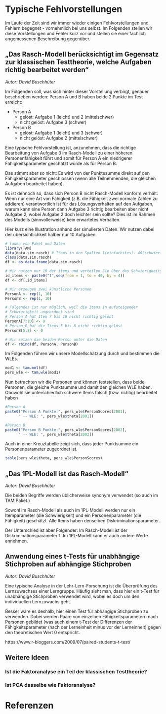 # Typische Fehlvorstellungen

Im Laufe der Zeit sind wir immer wieder einigen Fehlvorstellungen und Fehlern begegnet - vornehmlich bei uns selbst. Im Folgenden stellen wir diese Vorstellungen und Fehler kurz vor und stellen sie einer fachlich angemessenen Beschreibung gegenüber.


## „Das Rasch-Modell berücksichtigt im Gegensatz zur klassischen Testtheorie, welche Aufgaben richtig bearbeitet werden“ 

*Autor: David Buschhüter*

Im Folgenden soll, was sich hinter dieser Vorstellung verbirgt, genauer beschrieben werden:
Person A und B haben beide 2 Punkte im Test erreicht: 

* Person A
    + gelöst: Aufgabe 1 (leicht) und 2 (mittelschwer) 
    + nicht gelöst: Aufgabe 3 (schwer)
* Person B
    + gelöst: Aufgabe 1 (leicht) und 3 (schwer)
    + nicht gelöst: Aufgabe 2 (mittelschwer)

Eine typische Fehlvorstellung ist, anzunehmen, dass die richtige Bearbeitung von Aufgabe 3 im Rasch-Modell zu einer höheren Personenfähigkeit führt und somit für Person A ein niedrigerer Fähigkeitsparameter geschätzt würde als für Person B.

Das stimmt aber so nicht: Es wird von der Punktesumme direkt auf den Fähigkeitsparameter geschlossen (wenn alle Teilnehmenden, die gleichen Aufgaben bearbeitet haben).

Es ist dennoch so, dass sich Person B nicht Rasch-Modell konform verhält: Wenn nur eine Art von Fähigkeit (z.B. die Fähigkeit zwei normale Zahlen zu addieren) verantwortlich ist für das Lösungsverhalten auf den Aufgaben, warum kann eine Person dann Aufgabe 3 richtig bearbeiten aber nicht Aufgabe 2, wobei Aufgabe 2 doch leichter sein sollte? Dies ist im Rahmen des Modells (sinnvollerweise) kein erwartetes Verhalten.

Hier kurz eine Illustration anhand der simulierten Daten. Wir nutzen dabei der übersichtlichkeit halber nur 10 Aufgaben.

```r
# laden von Paket und Daten
library(TAM)
data(data.sim.rasch) # Items in den Spalten 1(einfachstes)- 40(schwierigstes)
class(data.sim.rasch)
df <- as.data.frame(data.sim.rasch)

# Wir nutzen nur 10 der items und verteilen Sie über das Schwierigkeitsspektrum
id_items <- paste0("I",seq(from = 1, to = 40, by = 4))
df <- df[,id_items] 

# Wir erzeugen zwei künstliche Personen
PersonA <- rep(1, 10)
PersonB <- rep(1, 10)

# Folgendes ist nur möglich, weil die Items in aufsteigender 
# Schwierigkeit angeordnet sind
# Person A hat Item 7 bis 10 nicht richtig gelöst
PersonA[7:10] <- 0
# Person B hat die Items 5 bis 8 nicht richtig gelöst
PersonB[5:8] <- 0

# Wir setzen die beiden Person unter die Daten
df <- rbind(df, PersonA, PersonB)
```

Im Folgenden führen wir unsere Modellschätzung durch und bestimmen die WLEs.

```r
mod1 <- tam.mml(df)
pers_wle <- tam.wle(mod1)

```


Nun betrachten wir die Personen und können feststellen, dass beide Personen, die gleiche Punktsumme und damit den gleichen WLE haben. Obowohl sie unterschiedlich schwere Items falsch (bzw. richtig) bearbeitet haben


```r
#Person A
paste0("Person A Punkte:", pers_wle$PersonScores[2001],
      " -- WLE: ", pers_wle$theta[2001])

#Person B
paste0("Person B Punkte:", pers_wle$PersonScores[2002],
      " -- WLE: ", pers_wle$theta[2002])
```

Auch in einer Kreuztabelle zeigt sich, dass jeder Punktsumme ein Personenparameter zugeordnet ist.

```r
table(pers_wle$theta, pers_wle$PersonScores)
```


## „Das 1PL-Modell ist das Rasch-Modell“ 

*Autor: David Buschhüter*

Die beiden Begriffe werden üblicherweise synonym verwendet (so auch im TAM Paket.)

Sowohl im Rasch-Modell als auch im 1PL-Modell werden nur ein Itemparameter (die Schwierigkeit) und ein Personenparameter (die Fähigkeit) geschätzt. Alle Items haben denselben Diskriminationsparameter. 

Der Unterschied ist aber Folgender: Im Rasch-Modell ist der Diskriminationsparameter 1. Im 1PL-Modell kann er auch andere Werte annehmen. 


## Anwendung eines t-Tests für unabhängige Stichproben auf abhängige Stichproben

*Autor: David Buschhüter*

Eine typische Analyse in der Lehr-Lern-Forschung ist die Überprüfung des Lernzuwachses einer Lerngruppe. Häufig sieht man, dass hier ein t-Test für unabhängige Stichproben verwendet wird, wobei es doch um den individuellen Lernzuwachs geht.
 
Besser wäre es deshalb, hier einen Test für abhängige Stichproben zu verwenden. Dabei werden Paare von einzelnen Fähigkeitsparametern nach Personen gebildet (was auch einem t-Test der Differenzen der Fähigkeitsparameter (nach der Lerneinheit minus vor der Lerneinheit) gegen den theoretischen Wert 0 entspricht. 

https://www.r-bloggers.com/2009/07/paired-students-t-test/

## Weitere Ideen

### Ist die Faktoranalyse ein Teil der klassischen Testtheorie?
### Ist PCA dasselbe wie Faktoranalyse?

# Referenzen


